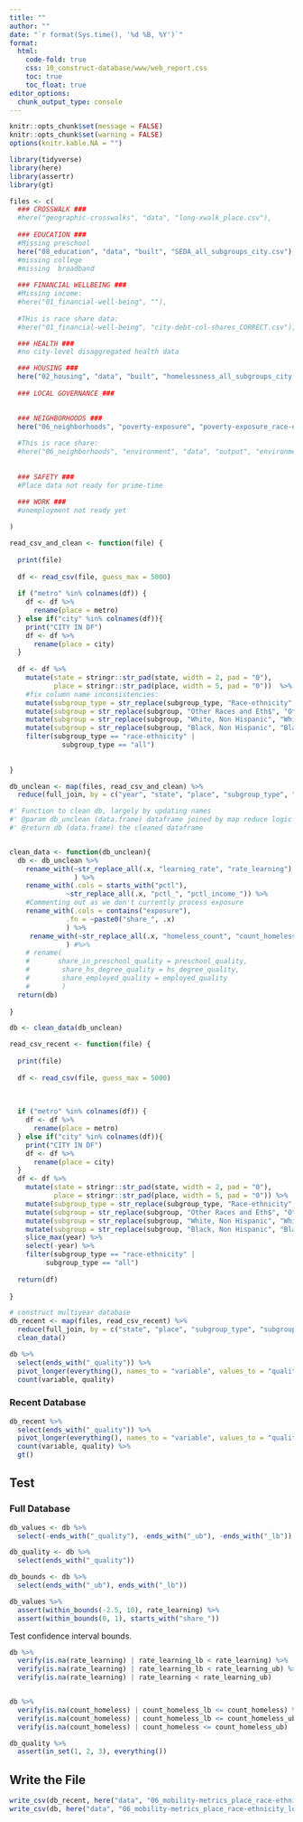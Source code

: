 ```yaml
---
title: ""
author: ""
date: "`r format(Sys.time(), '%d %B, %Y')`"
format:
  html:
    code-fold: true
    css: 10_construct-database/www/web_report.css
    toc: true
    toc_float: true
editor_options: 
  chunk_output_type: console
---
```


```r
knitr::opts_chunk$set(message = FALSE)
knitr::opts_chunk$set(warning = FALSE)
options(knitr.kable.NA = "")

```

```r
library(tidyverse)
library(here)
library(assertr)
library(gt)

```

```r
files <- c(
  ### CROSSWALK ###
  #here("geographic-crosswalks", "data", "long-xwalk_place.csv"),
  
  ### EDUCATION ###
  #Missing preschool 
  here("08_education", "data", "built", "SEDA_all_subgroups_city.csv"), 
  #missing college
  #missing  broadband
  
  ### FINANCIAL WELLBEING ###
  #Missing income:
  #here("01_financial-well-being", ""),
  
  #THis is race share data:
  #here("01_financial-well-being", "city-debt-col-shares_CORRECT.csv"),

  ### HEALTH ###
  #no city-level disaggregated health data

  ### HOUSING ###
  here("02_housing", "data", "built", "homelessness_all_subgroups_city.csv"),
  
  ### LOCAL GOVERNANCE ### 

  
  ### NEIGHBORHOODS ### 
  here("06_neighborhoods", "poverty-exposure", "poverty-exposure_race-ethnicity_city_2021.csv") #,
  
  #This is race share: 
  #here("06_neighborhoods", "environment", "data", "output", "environment_place_sub_all.csv") #,
  
  
  ### SAFETY ###
  #Place data not ready for prime-time
  
  ### WORK ### 
  #unemployment not ready yet

)

```

```r
read_csv_and_clean <- function(file) {
  
  print(file)
  
  df <- read_csv(file, guess_max = 5000) 
  
  if ("metro" %in% colnames(df)) {
    df <- df %>%
      rename(place = metro)
  } else if("city" %in% colnames(df)){
    print("CITY IN DF")
    df <- df %>%
      rename(place = city)
  }
  
  df <- df %>%
    mutate(state = stringr::str_pad(state, width = 2, pad = "0"),
           place = stringr::str_pad(place, width = 5, pad = "0"))  %>%  
    #fix column name inconsistencies:
    mutate(subgroup_type = str_replace(subgroup_type, "Race-ethnicity", "race-ethnicity")) %>%
    mutate(subgroup = str_replace(subgroup, "Other Races and Eth$", "Other Races and Ethnicities")) %>%
    mutate(subgroup = str_replace(subgroup, "White, Non Hispanic", "White, Non-Hispanic")) %>%
    mutate(subgroup = str_replace(subgroup, "Black, Non Hispanic", "Black, Non-Hispanic")) %>%
    filter(subgroup_type == "race-ethnicity" | 
             subgroup_type == "all")
  
    
}

db_unclean <- map(files, read_csv_and_clean) %>%
  reduce(full_join, by = c("year", "state", "place", "subgroup_type", "subgroup"))

```



```r
#' Function to clean db, largely by updating names
#' @param db_unclean (data.frame) dataframe joined by map reduce logic above
#' @return db (data.frame) the cleaned dataframe


clean_data <- function(db_unclean){
  db <- db_unclean %>%
    rename_with(~str_replace_all(.x, "learning_rate", "rate_learning")
                ) %>%
    rename_with(.cols = starts_with("pctl"), 
              ~str_replace_all(.x, "pctl_", "pctl_income_")) %>%
    #Commenting out as we don't currently process exposure
    rename_with(.cols = contains("exposure"),
              .fn = ~paste0("share_", .x)
              ) %>%
     rename_with(~str_replace_all(.x, "homeless_count", "count_homeless")
              ) #%>%
    # rename(
    #       share_in_preschool_quality = preschool_quality,
    #        share_hs_degree_quality = hs_degree_quality,
    #        share_employed_quality = employed_quality
    #        ) 
  return(db)
  
}

db <- clean_data(db_unclean)

```




```r
read_csv_recent <- function(file) {
  
  print(file)
  
  df <- read_csv(file, guess_max = 5000)
  
  
  
  if ("metro" %in% colnames(df)) {
    df <- df %>%
      rename(place = metro)
  } else if("city" %in% colnames(df)){
    print("CITY IN DF")
    df <- df %>%
      rename(place = city)
  }
  df <- df %>%
    mutate(state = stringr::str_pad(state, width = 2, pad = "0"),
           place = stringr::str_pad(place, width = 5, pad = "0")) %>%
    mutate(subgroup_type = str_replace(subgroup_type, "Race-ethnicity", "race-ethnicity")) %>%
    mutate(subgroup = str_replace(subgroup, "Other Races and Eth$", "Other Races and Ethnicities")) %>%
    mutate(subgroup = str_replace(subgroup, "White, Non Hispanic", "White, Non-Hispanic")) %>%
    mutate(subgroup = str_replace(subgroup, "Black, Non Hispanic", "Black, Non-Hispanic")) %>%
    slice_max(year) %>% 
    select(-year) %>%
    filter(subgroup_type == "race-ethnicity" | 
         subgroup_type == "all")
  
  return(df)
  
}

# construct multiyear database
db_recent <- map(files, read_csv_recent) %>%
  reduce(full_join, by = c("state", "place", "subgroup_type", "subgroup")) %>%
  clean_data()
```




```r
db %>%
  select(ends_with("_quality")) %>%
  pivot_longer(everything(), names_to = "variable", values_to = "quality") %>%
  count(variable, quality)

```

### Recent Database

```r
db_recent %>%
  select(ends_with("_quality")) %>%
  pivot_longer(everything(), names_to = "variable", values_to = "quality") %>%
  count(variable, quality) %>%
  gt()

```

## Test

### Full Database

```r
db_values <- db %>%
  select(-ends_with("_quality"), -ends_with("_ub"), -ends_with("_lb"))

db_quality <- db %>%
  select(ends_with("_quality"))

db_bounds <- db %>%
  select(ends_with("_ub"), ends_with("_lb"))

```

```r
db_values %>%
  assert(within_bounds(-2.5, 10), rate_learning) %>%
  assert(within_bounds(0, 1), starts_with("share_"))

```

Test confidence interval bounds. 

```r

db %>%
  verify(is.na(rate_learning) | rate_learning_lb < rate_learning) %>%
  verify(is.na(rate_learning) | rate_learning_lb < rate_learning_ub) %>%
  verify(is.na(rate_learning) | rate_learning < rate_learning_ub)


db %>%
  verify(is.na(count_homeless) | count_homeless_lb <= count_homeless) %>%
  verify(is.na(count_homeless) | count_homeless_lb <= count_homeless_ub) %>%
  verify(is.na(count_homeless) | count_homeless <= count_homeless_ub)
```

```r

db_quality %>%
  assert(in_set(1, 2, 3), everything())

```

## Write the File

```r
write_csv(db_recent, here("data", "06_mobility-metrics_place_race-ethnicity_recent.csv"))
write_csv(db, here("data", "06_mobility-metrics_place_race-ethnicity_longitudinal.csv"))

```
